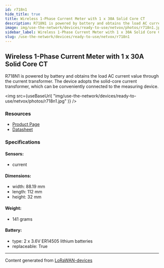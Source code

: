 ```yaml
---
id: r718n1
hide_title: true
title: Wireless 1-Phase Current Meter with 1 x 30A Solid Core CT
description: R718N1 is powered by battery and obtains the load AC current value through the current transformer. The device adopts the solid-core current transformer, which can be conveniently connected to the measuring device.
image: img/use-the-network/devices/ready-to-use/netvox/photos/r718n1.jpg
sidebar_label: Wireless 1-Phase Current Meter with 1 x 30A Solid Core CT
slug: /use-the-network/devices/ready-to-use/netvox/r718n1
---
```



## Wireless 1-Phase Current Meter with 1 x 30A Solid Core CT

R718N1 is powered by battery and obtains the load AC current value through the current transformer. The device adopts the solid-core current transformer, which can be conveniently connected to the measuring device.

<img
src={useBaseUrl(
"img/use-the-network/devices/ready-to-use/netvox/photos/r718n1.jpg"
)}
/>

### Resources

- [Product Page](http://www.netvox.com.tw/product.asp?pro=R718N1)
- [Datasheet](http://www.netvox.com.tw/um/R718N1/R718N1datasheet.pdf)

### Specifications

#### Sensors:
- current
#### Dimensions:
- width: 88.19 mm
- length: 112 mm
- height: 32 mm
#### Weight: 
- 141 grams
#### Battery: 
- type: 2 x 3.6V ER14505 lithium batteries
- replaceable: True



---
Content generated from [LoRaWAN-devices](https://github.com/TheThingsNetwork/lorawan-devices)